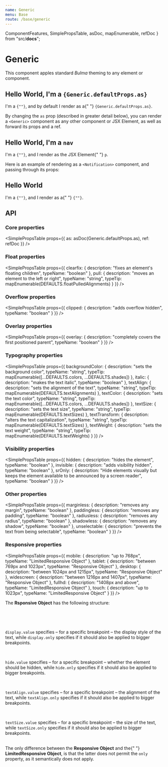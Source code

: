```yaml
---
name: Generic
menu: Base
route: /base/generic
---
```



  ComponentFeatures,
  SimplePropsTable,
  asDoc,
  mapEnumerable,
  refDoc
} from "src/__docs__";

# Generic

This component apples standard _Bulma_ theming to any element or component.

<Playground>
  <Generic>
    <h2>
      Hello World, I'm a <code>{Generic.defaultProps.as}</code>
    </h2>
    <span>
      I'm a <code>{"<Generic>"}</code>, and by default I render as a{" "}
      <code>{Generic.defaultProps.as}</code>.
    </span>
  </Generic>
</Playground>

By changing the `as` prop (described in greater detail below), you can render a `<Generic>` component as any other component or JSX Element, as well as forward its props and a ref.

<Playground>
  <Generic as="nav">
    <h2>
      Hello World, I'm a <code>nav</code>
    </h2>
    <span>
      I'm a <code>{"<Generic>"}</code>, and I render as the JSX Element{" "}
      <code>p</code>.
    </span>
  </Generic>
</Playground>

Here is an example of rendering as a `<Notification>` component, and passing through its props:

<Playground>
  <Generic as={Notification} color="primary">
    <h2>Hello World</h2>
    <p>
      I'm a <code>{"<Generic>"}</code>, and I render as a{" "}
      <code>{"<Notification>"}</code>.
    </p>
  </Generic>
</Playground>

## API

<ComponentFeatures asType={Generic.defaultProps.as} />

### Core properties

<SimplePropsTable
  props={{
    as: asDoc(Generic.defaultProps.as),
    ref: refDoc
  }}
/>

### Float properties

<SimplePropsTable
  props={{
    clearfix: {
      description: "fixes an element's floating children",
      typeName: "boolean"
    },
    pull: {
      description: "moves an element to the left or right",
      typeName: "string",
      typeTip: mapEnumerable(DEFAULTS.floatPulledAlignments)
    }
  }}
/>

### Overflow properties

<SimplePropsTable
  props={{
    clipped: {
      description: "adds overflow hidden",
      typeName: "boolean"
    }
  }}
/>

### Overlay properties

<SimplePropsTable
  props={{
    overlay: {
      description: "completely covers the first positioned parent",
      typeName: "boolean"
    }
  }}
/>

### Typography properties

<SimplePropsTable
  props={{
    backgroundColor: {
      description: "sets the background color",
      typeName: "string",
      typeTip: mapEnumerable([...DEFAULTS.colors, ...DEFAULTS.shades])
    },
    italic: {
      description: "makes the text italic",
      typeName: "boolean"
    },
    textAlign: {
      description: "sets the alignment of the text",
      typeName: "string",
      typeTip: mapEnumerable(DEFAULTS.textAlignments)
    },
    textColor: {
      description: "sets the text color",
      typeName: "string",
      typeTip: mapEnumerable([...DEFAULTS.colors, ...DEFAULTS.shades])
    },
    textSize: {
      description: "sets the text size",
      typeName: "string",
      typeTip: mapEnumerable(DEFAULTS.textSizes)
    },
    textTransform: {
      description: "alters the text capitalization",
      typeName: "string",
      typeTip: mapEnumerable(DEFAULTS.textSizes)
    },
    textWeight: {
      description: "sets the text weight",
      typeName: "string",
      typeTip: mapEnumerable(DEFAULTS.textWeights)
    }
  }}
/>

### Visibility properties

<SimplePropsTable
  props={{
    hidden: {
      description: "hides the element",
      typeName: "boolean"
    },
    invisible: {
      description: "adds visibility hidden",
      typeName: "boolean"
    },
    srOnly: {
      description:
        "Hide elements visually but keeps the element available to be announced by a screen reader",
      typeName: "boolean"
    }
  }}
/>

### Other properties

<SimplePropsTable
  props={{
    marginless: {
      description: "removes any margin",
      typeName: "boolean"
    },
    paddingless: {
      description: "removes any padding",
      typeName: "boolean"
    },
    radiusless: {
      description: "removes any radius",
      typeName: "boolean"
    },
    shadowless: {
      description: "removes any shadow",
      typeName: "boolean"
    },
    unselectable: {
      description: "prevents the text from being selectable",
      typeName: "boolean"
    }
  }}
/>

### Responsive properties

<SimplePropsTable
  props={{
    mobile: {
      description: "up to 768px",
      typeName: "LimitedResponsive Object"
    },
    tablet: {
      description: "between 769px and 1023px",
      typeName: "Responsive Object"
    },
    desktop: {
      description: "between 1024px and 1215px",
      typeName: "Responsive Object"
    },
    widescreen: {
      description: "between 1216px and 1407px",
      typeName: "Responsive Object"
    },
    fullhd: {
      description: "1408px and above",
      typeName: "LimitedResponsive Object"
    },
    touch: {
      description: "up to 1023px",
      typeName: "LimitedResponsive Object"
    }
  }}
/>

<Notification>
  <Title as="h5" size={5}>Responsive Object & LimitedResponsive Object</Title>
  <div>
    <p>
      The <strong>Rsponsive Object</strong> has the following structure:
    </p>
    <pre
      children={JSON.stringify(
        {
          display: {
            only: "boolean",
            value: mapEnumerable(DEFAULTS.displays).replace(/["]/g, "'")
          },
          hide: {
            only: "boolean",
            value: "boolean"
          },
          textAlign: {
            only: "boolean",
            value: mapEnumerable(DEFAULTS.textAlignments).replace(/["]/g, "'")
          },
          textSize: {
            only: "boolean",
            value: mapEnumerable(DEFAULTS.textSizes).replace(/["]/g, "'")
          }
        },
        null,
        2
      ).replace(/["]/g, "")}
    />
    <br />
  </div>

  <Title as="h5" size={5}>
    display
  </Title>
  <p>
    <code>display.value</code> specifies – for a specific breakpoint – the
    display style of the text, while
    <code>display.only</code> specifies if it should also be applied to bigger breakpoints.
  </p>

  <br />
  <Title as="h5" size={5}>
    hide
  </Title>
  <p>
    <code>hide.value</code> specifies – for a specific breakpoint – whether the
    element should be hidden, while
    <code>hide.only</code> specifies if it should also be applied to bigger breakpoints.
  </p>

  <br />
  <Title as="h5" size={5}>
    textAlign
  </Title>
  <p>
    <code>textAlign.value</code> specifies – for a specific breakpoint – the
    alignment of the text, while <code>textAlign.only</code> specifies if it
    should also be applied to bigger breakpoints.
  </p>

  <br />
  <Title as="h5" size={5}>
    textSize
  </Title>
  <p>
    <code>textSize.value</code> specifies – for a specific breakpoint – the size
    of the text, while <code>textSize.only</code> specifies if it should also be
    applied to bigger breakpoints.
  </p>

  <br />
  <Generic as="p" textColor="info">
    The only difference between the <strong>Responsive Object</strong> and the{" "}
    <strong>LimitedResponsive Object</strong>, is that the latter does not permit
    the <code>only</code> property, as it semantically does not apply.
  </Generic>

</Notification>
